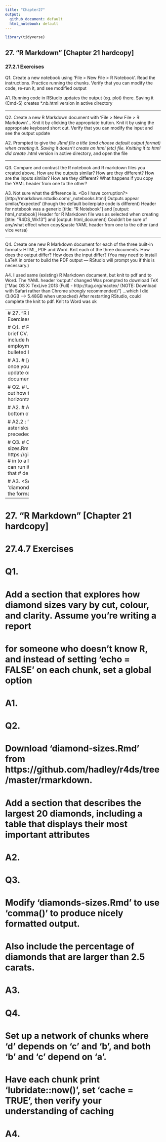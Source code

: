 ```yaml
---
title: "Chapter27"
output:
  github_document: default
  html_notebook: default
---
```


```r
library(tidyverse)
```


## 27. "R Markdown" [Chapter 21 hardcopy]
### 27.2.1 Exercises

Q1.
Create a new notebook using 'File > New File > R Notebook'. Read the instructions. Practice running the chunks.
Verify that you can modify the code, re-run it, and see modified output

A1. <See separate file>
Running code in RStudio updates the output (eg. plot) there. Saving it (Cmd-S) creates *.nb.html version in active directory

-----------

Q2.
Create a new R Markdown document with 'File > New File > R Markdown'… Knit it by clicking the appropriate button.
Knit it by using the appropriate keyboard short cut. Verify that you can modify the input and see the output update

A2. <See separate file>
Prompted to give the *.Rmd file a title (and choose default output format) when creating it. Saving it doesn't create an html (etc) file. Knitting it to html did create *.html version in active directory, and open the file

-----------

Q3.
Compare and contrast the R notebook and R markdown files you created above.
How are the outputs similar? How are they different?
How are the inputs similar? How are they different?
What happens if you copy the YAML header from one to the other?

A3.
Not sure what the difference is. <Do I have corruption?> [http://rmarkdown.rstudio.com/r_notebooks.html]
Outputs appear similar/'expected' (though the default boilerplate code is different)
Header for notebook was a generic [title: "R Notebook"] and [output: html_notebook]
Header for R Markdown file was as selected when creating [title: "R4DS_Wk13"] and [output: html_document]
Couldn't be sure of any/what effect when copy&paste YAML header from one to the other (and vice versa)

-----------

Q4.
Create one new R Markdown document for each of the three built-in formats: HTML, PDF and Word.
Knit each of the three documents. How does the output differ? How does the input differ?
(You may need to install LaTeX in order to build the PDF output — RStudio will prompt you if this is necessary.)

A4. <See separate files>
I used same (existing) R Markdown document, but knit to pdf and to Word. The YAML header 'output:' changed
Was prompted to download TeX ["Mac OS X: TexLive 2013 (Full) - http://tug.org/mactex/
(NOTE: Download with Safari rather than Chrome _strongly_ recommended)"] ...which I did (3.0GB --> 5.48GB when unpacked)
After restarting RStudio, could complete the knit to pdf. Knit to Word was ok


----------
# 27. "R Markdown" [Chapter 21 hardcopy]
# 27.3.1 Exercises

# Q1.
# Practice what you’ve learned by creating a brief CV. The title should be your name, and you should include headings for
# (at least) education or employment. Each of the sections should include a bulleted list of jobs/degrees. Highlight the year in bold

# A1. <See separate file>
# [@eringrand : If you're using a RNotebook, once you "preview it" (i.e knit it for the first time) it'll update on its own
# every time you Save the document]


# Q2.
# Using the R Markdown quick reference, figure out how to:
# Q2.1 Add a footnote
# Q2.2 Add a horizontal rule
# Q2.3 Add a block quote

# A2. <ALSO see separate file>
# A2.1 :
# Reference : A footnote [^1]
# At the bottom of the document: [^1]: Here is the footnote

# A2.2 : "Horizontal Rule / Page Break : Three or more asterisks or dashes"
# A2.3 : Blockquote : each line preceded by a > character and an optional space


# Q3.
# Copy and paste the contents of 'diamond-sizes.Rmd' from https://github.com/hadley/r4ds/tree/master/rmarkdown
# in to a local R markdown document. Check that you can run it, then add text after the frequency polygon that
# describes its most striking features.

# A3. <See separate file. NOTE: I changed display of 'diamond-sizes.Rmd' to Raw view, to be able to copy the formatting>


----------
# 27. "R Markdown" [Chapter 21 hardcopy]
# 27.4.7 Exercises
  
# Q1.
# Add a section that explores how diamond sizes vary by cut, colour, and clarity. Assume you’re writing a report
# for someone who doesn’t know R, and instead of setting 'echo = FALSE' on each chunk, set a global option

# A1.


# Q2.
# Download 'diamond-sizes.Rmd' from https://github.com/hadley/r4ds/tree/master/rmarkdown.
# Add a section that describes the largest 20 diamonds, including a table that displays their most important attributes

# A2.


# Q3.
# Modify 'diamonds-sizes.Rmd' to use 'comma()' to produce nicely formatted output.
# Also include the percentage of diamonds that are larger than 2.5 carats.

# A3.


# Q4.
# Set up a network of chunks where 'd' depends on 'c' and 'b', and both 'b' and 'c' depend on 'a'.
# Have each chunk print 'lubridate::now()', set 'cache = TRUE', then verify your understanding of caching

# A4.

